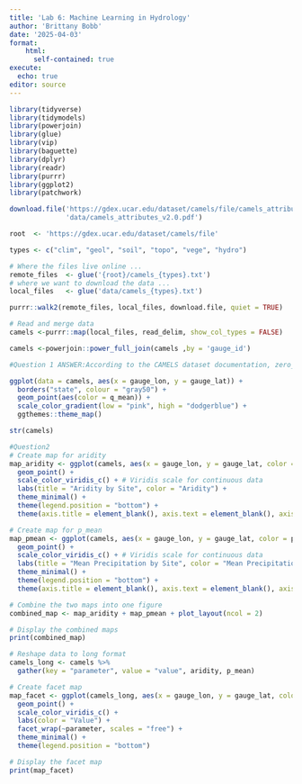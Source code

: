 ```yaml
---
title: 'Lab 6: Machine Learning in Hydrology'
author: 'Brittany Bobb'
date: '2025-04-03'
format: 
    html:
      self-contained: true
execute:
  echo: true
editor: source
---
```


```r
library(tidyverse)
library(tidymodels)
library(powerjoin)
library(glue)
library(vip)
library(baguette)
library(dplyr)
library(readr)
library(purrr)
library(ggplot2)
library(patchwork)
```

```r
download.file('https://gdex.ucar.edu/dataset/camels/file/camels_attributes_v2.0.pdf', 
              'data/camels_attributes_v2.0.pdf')

```

```r
root  <- 'https://gdex.ucar.edu/dataset/camels/file'
```

```r
types <- c("clim", "geol", "soil", "topo", "vege", "hydro")
```

```r
# Where the files live online ...
remote_files  <- glue('{root}/camels_{types}.txt')
# where we want to download the data ...
local_files   <- glue('data/camels_{types}.txt')
```

```r
purrr::walk2(remote_files, local_files, download.file, quiet = TRUE)
```

```r
# Read and merge data
camels <-purrr::map(local_files, read_delim, show_col_types = FALSE) 
```

```r
camels <-powerjoin::power_full_join(camels ,by = 'gauge_id')
```

```r
#Question 1 ANSWER:According to the CAMELS dataset documentation, zero_q_freq represents the fraction of time during which streamflow is zero for a given basin or site. This is important for understanding the behavior of the streamflow over time and can be used to identify basins that experience dry conditions or intermittent flow.

```

```r
ggplot(data = camels, aes(x = gauge_lon, y = gauge_lat)) +
  borders("state", colour = "gray50") +
  geom_point(aes(color = q_mean)) +
  scale_color_gradient(low = "pink", high = "dodgerblue") +
  ggthemes::theme_map()
```
```r
str(camels)
```

```r
#Question2 
# Create map for aridity
map_aridity <- ggplot(camels, aes(x = gauge_lon, y = gauge_lat, color = aridity)) +
  geom_point() +
  scale_color_viridis_c() + # Viridis scale for continuous data
  labs(title = "Aridity by Site", color = "Aridity") +
  theme_minimal() +
  theme(legend.position = "bottom") +
  theme(axis.title = element_blank(), axis.text = element_blank(), axis.ticks = element_blank())

```

```r
# Create map for p_mean
map_pmean <- ggplot(camels, aes(x = gauge_lon, y = gauge_lat, color = p_mean)) +
  geom_point() +
  scale_color_viridis_c() + # Viridis scale for continuous data
  labs(title = "Mean Precipitation by Site", color = "Mean Precipitation") +
  theme_minimal() +
  theme(legend.position = "bottom") +
  theme(axis.title = element_blank(), axis.text = element_blank(), axis.ticks = element_blank())

```

```r
# Combine the two maps into one figure
combined_map <- map_aridity + map_pmean + plot_layout(ncol = 2)

# Display the combined maps
print(combined_map)

```

```r
# Reshape data to long format
camels_long <- camels %>%
  gather(key = "parameter", value = "value", aridity, p_mean)

# Create facet map
map_facet <- ggplot(camels_long, aes(x = gauge_lon, y = gauge_lat, color = value)) +
  geom_point() +
  scale_color_viridis_c() +
  labs(color = "Value") +
  facet_wrap(~parameter, scales = "free") + 
  theme_minimal() +
  theme(legend.position = "bottom")

# Display the facet map
print(map_facet)

```

